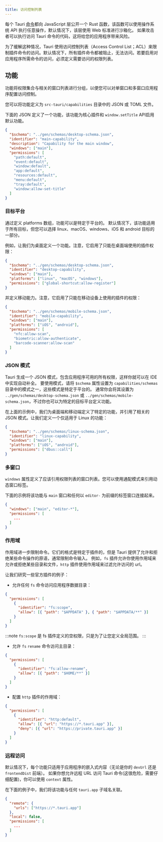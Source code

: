 ```yaml
---
title: 访问控制列表
---
```


每个 Tauri [命令](/develop/calling-rust/)都向 JavaScript 层公开一个 Rust 函数，该函数可以使用操作系统 API 执行任意操作，默认情况下，该层使用 Web 标准进行沙箱化。
如果攻击者可以执行访问 Tauri 命令的代码，这将给您的应用程序带来风险。

为了缓解这种情况，Tauri 使用访问控制列表（Access Control List；ACL）来限制插件命令的访问。默认情况下，所有插件命令都被阻止，无法访问。若要启用对应用程序所需命令的访问，必须定义需要访问的权限列表。

## 功能

功能将权限集合与相关的窗口列表进行分组，以便您可以对单窗口和多窗口应用程序配置访问控制。

您可以将功能定义为 `src-tauri/capabilities` 目录中的 JSON 或 TOML 文件。

下面的 JSON 定义了一个功能，该功能为核心插件和 `window.setTitle` API启用默认功能。

```json title="src-tauri/capabilities/main.json
{
  "$schema": "../gen/schemas/desktop-schema.json",
  "identifier": "main-capability",
  "description": "Capability for the main window",
  "windows": ["main"],
  "permissions": [
    "path:default",
    "event:default",
    "window:default",
    "app:default",
    "resources:default",
    "menu:default",
    "tray:default",
    "window:allow-set-title"
  ]
}
```

### 目标平台

通过定义 platforms 数组，功能可以是特定于平台的。
默认情况下，该功能适用于所有目标，但您可以选择 linux、macOS、windows、iOS 和 android 目标的一部分。

例如，让我们为桌面定义一个功能。注意，它启用了只能在桌面端使用的插件权限：

```json title="src-tauri/capabilities/desktop.json
{
  "$schema": "../gen/schemas/desktop-schema.json",
  "identifier": "desktop-capability",
  "windows": ["main"],
  "platforms": ["linux", "macOS", "windows"],
  "permissions": ["global-shortcut:allow-register"]
}
```

并定义移动能力。注意，它启用了只能在移动设备上使用的插件的权限：

```json title="src-tauri/capabilities/mobile.json
{
  "$schema": "../gen/schemas/mobile-schema.json",
  "identifier": "mobile-capability",
  "windows": ["main"],
  "platforms": ["iOS", "android"],
  "permissions": [
    "nfc:allow-scan",
    "biometric:allow-authenticate",
    "barcode-scanner:allow-scan"
  ]
}
```

### JSON 模式

Tauri 生成一个 JSON 模式，包含应用程序可用的所有权限，这样你就可以在 IDE 中实现自动补全。
要使用模式，请将 `$schema` 属性设置为 `capabilities/schemas` 目录中的模式之一，这些模式是特定于平台的。
通常你会将其设置为 `../gen/schemas/desktop-schema.json` 或 `../gen/schemas/mobile-schema.json`，不过你也可以为特定的目标平台定义功能。

在上面的示例中，我们为桌面端和移动端定义了特定的功能，并引用了相关的 JSON 模式。让我们定义一个仅适用于 Linux 的功能：

```json title="src-tauri/capabilities/linux.json
{
  "$schema": "../gen/schemas/linux-schema.json",
  "identifier": "linux-capability",
  "windows": ["main"],
  "platforms": ["iOS", "android"],
  "permissions": ["dbus::call"]
}
```

### 多窗口

`windows` 属性定义了应该引用权限列表的窗口列表。您可以使用通配模式来引用动态窗口标签。

下面的示例将该功能与 `main` 窗口和任何以 `editor-` 为前缀的标签窗口连接起来。

```json title="src-tauri/capabilities/mobile.json
{
  "windows": ["main", "editor-*"],
  "permissions": [
    ...
  ]
}
```

### 作用域

作用域进一步限制命令。它们的格式是特定于插件的，但是 Tauri 提供了允许和拒绝某些命令操作的原语，通常限制命令输入。
例如，`fs` 插件允许你使用作用域来允许或拒绝某些目录和文件，`http` 插件使用作用域来过滤允许访问的 url。

让我们研究一些官方插件的例子：

- 允许任何 `fs` 命令访问应用程序数据目录：

```json title="src-tauri/capabilities/base.json
{
  "permissions": [
    {
      "identifier": "fs:scope",
      "allow": [{ "path": "$APPDATA" }, { "path": "$APPDATA/**" }]
    }
  ]
}
```

:::note
`fs:scope` 是 fs 插件定义的空权限，只是为了让您定义全局范围。
:::

- 允许 `fs` `rename` 命令访问主目录：

```json title="src-tauri/capabilities/base.json
{
  "permissions": [
    {
      "identifier": "fs:allow-rename",
      "allow": [{ "path": "$HOME/**" }]
    }
  ]
}
```

- 配置 `http` 插件的作用域：

```json title="src-tauri/capabilities/base.json
{
  "permissions": [
    {
      "identifier": "http:default",
      "allow": [{ "url": "https://*.tauri.app" }],
      "deny": [{ "url": "https://private.tauri.app" }]
    }
  ]
}
```

### 远程访问

默认情况下，每个功能只适用于应用程序的嵌入式内容（无论是你的 `devUrl` 还是 `frontendDist` 前端）。
如果你想允许远程 URL 访问 Tauri 命令(这很危险，需要仔细配置)，你可以使用 `context` 属性。

在下面的例子中，我们将该功能与任何 `tauri.app` 子域名关联。

```json title="src-tauri/capabilities/remote.json
{
  "remote": {
    "urls": ["https://*.tauri.app"]
  },
  "local": false,
  "permissions": [
    ...
  ]
}
```
